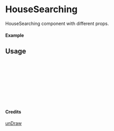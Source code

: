 
<Meta of={HouseSearching} title="unDraw/HouseSearching" />

# HouseSearching

HouseSearching component with different props.

#### Example

<Canvas of={HouseSearching.Primary} />

## Usage

```ts
import { HouseSearching } from "yadl-ui";

const Example = () => {
  return (
      <HouseSearching />
  );
};

export default Example;
```

#### Credits
[unDraw](https://undraw.co/illustrations)
